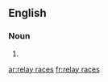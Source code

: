 ==English==

===Noun===
{{head|en|plural|head=[[relay]] [[races]]}}

# {{plural of|relay race|lang=en}}

[[ar:relay races]]
[[fr:relay races]]